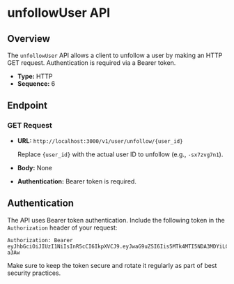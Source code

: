 # unfollowUser API

## Overview

The `unfollowUser` API allows a client to unfollow a user by making an HTTP GET request. Authentication is required via a Bearer token.

- **Type:** HTTP
- **Sequence:** 6

## Endpoint

### GET Request

- **URL:** `http://localhost:3000/v1/user/unfollow/{user_id}`

  Replace `{user_id}` with the actual user ID to unfollow (e.g., `-sx7zvg7n1`).

- **Body:** None

- **Authentication:** Bearer token is required.

## Authentication

The API uses Bearer token authentication. Include the following token in the `Authorization` header of your request:

```plaintext
Authorization: Bearer eyJhbGciOiJIUzI1NiIsInR5cCI6IkpXVCJ9.eyJwaG9uZSI6Iis5MTk4MTI5NDA3MDYiLCJ1aWQiOiI1Z2VhcGdhcHhzIn0.yNyKfoOQouzSNDwp_5rJ9CAEMVJo5uqueJHNpG-a3Aw
```

Make sure to keep the token secure and rotate it regularly as part of best security practices.
